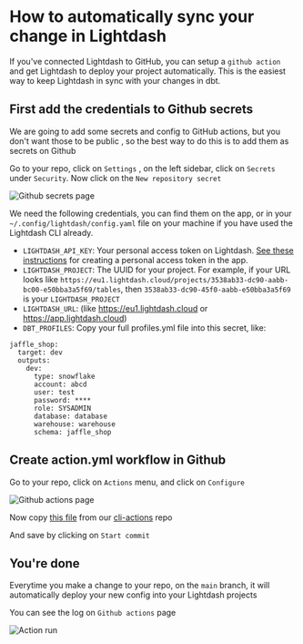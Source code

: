 
# How to automatically sync your change in Lightdash

If you've connected Lightdash to GitHub, you can setup a `github action` and get Lightdash to deploy your project automatically. This is the easiest way to keep Lightdash in sync with your changes in dbt.

## First add the credentials to Github secrets

We are going to add some secrets and config to GitHub actions, 
but you don't want those to be public , so the best way to do this is to add them as secrets on Github

Go to your repo, click on `Settings` , on the left sidebar, click on `Secrets` under `Security`. 
Now click on the `New repository secret`

![Github secrets page](./assets/github-secrets.png)

We need the following credentials, you can find them on the app, 
or in your `~/.config/lightdash/config.yaml` file on your machine if you have used the Lightdash CLI already.

- `LIGHTDASH_API_KEY`: Your personal access token on Lightdash. [See these instructions](https://docs.lightdash.com/guides/cli/cli-authentication#:~:text=First%2C%20you%27ll%20need%20to%20create%20a%20new%20personal%20access%20token%20in%20the%20UI%20by%20going%20to%20Settings%20%3E%20Personal%20Access%20Tokens.%20You%20can%27t%20use%20an%20existing%20personal%20access%20token!%20You%20have%20to%20create%20a%20new%20one%20just%20for%20yourself.) for creating a personal access token in the app.
- `LIGHTDASH_PROJECT`: The UUID for your project. For example, if your URL looks like `https://eu1.lightdash.cloud/projects/3538ab33-dc90-aabb-bc00-e50bba3a5f69/tables`, then `3538ab33-dc90-45f0-aabb-e50bba3a5f69` is your `LIGHTDASH_PROJECT`  
- `LIGHTDASH_URL`: (like https://eu1.lightdash.cloud or https://app.lightdash.cloud)
- `DBT_PROFILES`: Copy your full profiles.yml file into this secret, like:

```
jaffle_shop:
  target: dev
  outputs:
    dev:
      type: snowflake
      account: abcd
      user: test
      password: ****
      role: SYSADMIN
      database: database
      warehouse: warehouse
      schema: jaffle_shop
```

## Create action.yml workflow in Github

Go to your repo, click on `Actions` menu, and click on `Configure`

![Github actions page](./assets/github-actions.png)

Now copy [this file](https://github.com/lightdash/cli-actions/blob/main/action.yml) from our [cli-actions](https://github.com/lightdash/cli-actions) repo 

And save by clicking on `Start commit`

## You're done 

Everytime you make a change to your repo, on the `main` branch, 
it will automatically deploy your new config into your Lightdash projects

You can see the log on `Github actions` page

![Action run](./assets/github-run.png)
